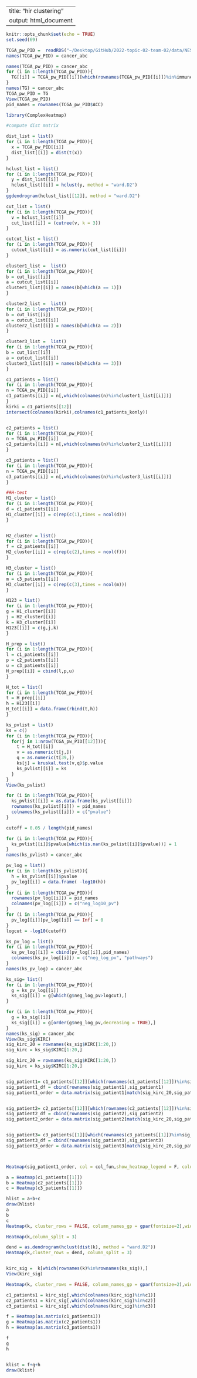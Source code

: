 
---
title: "hir clustering"
output: html_document
---

```r
knitr::opts_chunk$set(echo = TRUE)
set.seed(69)
```

```r
TCGA_pw_PID =  readRDS("~/Desktop/GitHub/2022-topic-02-team-02/data/NES_OVERALL_PID_cl.RDS")
names(TCGA_pw_PID) = cancer_abc
```


```r
names(TCGA_pw_PID) = cancer_abc
for (i in 1:length(TCGA_pw_PID)){
  TG[[i]] = TCGA_pw_PID[[i]][which(rownames(TCGA_pw_PID[[i]])%in%immune),]
}
names(TG) = cancer_abc
TCGA_pw_PID = TG
View(TCGA_pw_PID)
pid_names = rownames(TCGA_pw_PID$ACC)
```

```r
library(ComplexHeatmap)
```

```r
#compute dist matrix 

dist_list = list()
for (i in 1:length(TCGA_pw_PID)){
  x = TCGA_pw_PID[[i]]
  dist_list[[i]] = dist(t(x))
}

hclust_list = list()
for (i in 1:length(TCGA_pw_PID)){
  y = dist_list[[i]]
  hclust_list[[i]] = hclust(y, method = "ward.D2")
}
ggdendrogram(hclust_list[[12]], method = "ward.D2")

cut_list = list()
for (i in 1:length(TCGA_pw_PID)){
  v = hclust_list[[i]]
  cut_list[[i]] = (cutree(v, k = 3))
}

cutcut_list = list()
for (i in 1:length(TCGA_pw_PID)){
  cutcut_list[[i]] = as.numeric(cut_list[[i]])
}

cluster1_list =  list()
for (i in 1:length(TCGA_pw_PID)){
b = cut_list[[i]]
a = cutcut_list[[i]]
cluster1_list[[i]] = names(b[which(a == 1)])
}

cluster2_list =  list()
for (i in 1:length(TCGA_pw_PID)){
b = cut_list[[i]]
a = cutcut_list[[i]]
cluster2_list[[i]] = names(b[which(a == 2)])
}

cluster3_list =  list()
for (i in 1:length(TCGA_pw_PID)){
b = cut_list[[i]]
a = cutcut_list[[i]]
cluster3_list[[i]] = names(b[which(a == 3)])
}

c1_patients = list()
for (i in 1:length(TCGA_pw_PID)){
n = TCGA_pw_PID[[i]]
c1_patients[[i]] = n[,which(colnames(n)%in%cluster1_list[[i]])]
}
kirki = c1_patients[[12]]
intersect(colnames(kirki),colnames(c1_patients_konly))


c2_patients = list()
for (i in 1:length(TCGA_pw_PID)){
n = TCGA_pw_PID[[i]]
c2_patients[[i]] = n[,which(colnames(n)%in%cluster2_list[[i]])]
}

c3_patients = list()
for (i in 1:length(TCGA_pw_PID)){
n = TCGA_pw_PID[[i]]
c3_patients[[i]] = n[,which(colnames(n)%in%cluster3_list[[i]])]
}
```

```r
##H-test 
H1_cluster = list()
for (i in 1:length(TCGA_pw_PID)){
d = c1_patients[[i]]
H1_cluster[[i]] = c(rep(c(1),times = ncol(d)))
}


H2_cluster = list()
for (i in 1:length(TCGA_pw_PID)){
f = c2_patients[[i]]
H2_cluster[[i]] = c(rep(c(2),times = ncol(f)))
}

H3_cluster = list()
for (i in 1:length(TCGA_pw_PID)){
m = c3_patients[[i]]
H3_cluster[[i]] = c(rep(c(3),times = ncol(m)))
}

H123 = list()
for (i in 1:length(TCGA_pw_PID)){
g = H1_cluster[[i]]
j = H2_cluster[[i]]
k = H3_cluster[[i]]
H123[[i]] = c(g,j,k)
}

H_prep = list()
for (i in 1:length(TCGA_pw_PID)){
l = c1_patients[[i]]
p = c2_patients[[i]]
u = c3_patients[[i]]
H_prep[[i]] = cbind(l,p,u)
}

H_tot = list()
for (i in 1:length(TCGA_pw_PID)){
t = H_prep[[i]]
h = H123[[i]]
H_tot[[i]] = data.frame(rbind(t,h))
}

ks_pvlist = list()
ks = c()
for (i in 1:length(TCGA_pw_PID)){
  for(j in 1:nrow(TCGA_pw_PID[[12]])){
    t = H_tot[[i]]
    v = as.numeric(t[j,])
    q = as.numeric(t[39,])
    ks[j] = kruskal.test(v,q)$p.value
    ks_pvlist[[i]] = ks
  }
}
View(ks_pvlist)

for (i in 1:length(TCGA_pw_PID)){
  ks_pvlist[[i]] = as.data.frame(ks_pvlist[[i]])
  rownames(ks_pvlist[[i]]) = pid_names
  colnames(ks_pvlist[[i]]) = c("pvalue")
}

cutoff = 0.05 / length(pid_names)

for (i in 1:length(TCGA_pw_PID)){
  ks_pvlist[[i]]$pvalue[which(is.nan(ks_pvlist[[i]]$pvalue))] = 1
}
names(ks_pvlist) = cancer_abc
```



```r
pv_log = list()
for (i in 1:length(ks_pvlist)){
  h = ks_pvlist[[i]]$pvalue
  pv_log[[i]] = data.frame( -log10(h))
}
for (i in 1:length(TCGA_pw_PID)){
  rownames(pv_log[[i]]) = pid_names
  colnames(pv_log[[i]]) = c("neg_log10_pv")
}
for (i in 1:length(TCGA_pw_PID)){
  pv_log[[i]][pv_log[[i]] == Inf] = 0
}
logcut = -log10(cutoff)

ks_pv_log = list()
for (i in 1:length(TCGA_pw_PID)){
  ks_pv_log[[i]] = cbind(pv_log[[i]],pid_names)
  colnames(ks_pv_log[[i]]) = c("neg_log_pv", "pathways")
}
names(ks_pv_log) = cancer_abc

ks_sig= list()
for (i in 1:length(TCGA_pw_PID)){
  g = ks_pv_log[[i]]
  ks_sig[[i]] = g[which(g$neg_log_pv>logcut),]
}

for (i in 1:length(TCGA_pw_PID)){
  g = ks_sig[[i]]
  ks_sig[[i]] = g[order(g$neg_log_pv,decreasing = TRUE),]
}
names(ks_sig) = cancer_abc
View(ks_sig$KIRC)
sig_kirc_20 = rownames(ks_sig$KIRC[1:20,])
sig_kirc = ks_sig$KIRC[1:20,]

```


```r
sig_kirc_20 = rownames(ks_sig$KIRC[1:20,])
sig_kirc = ks_sig$KIRC[1:20,]


sig_patient1= c1_patients[[12]][which(rownames(c1_patients[[12]])%in%sig_kirc_20),]
sig_patient1_df = cbind(rownames(sig_patient1),sig_patient1)
sig_patient1_order = data.matrix(sig_patient1[match(sig_kirc_20,sig_patient1_df$`rownames(sig_patient1)`),])


sig_patient2= c2_patients[[12]][which(rownames(c2_patients[[12]])%in%sig_kirc_20),]
sig_patient2_df = cbind(rownames(sig_patient2),sig_patient2)
sig_patient2_order = data.matrix(sig_patient2[match(sig_kirc_20,sig_patient2_df$`rownames(sig_patient2)`),])


sig_patient3= c3_patients[[1]][which(rownames(c3_patients[[1]])%in%sig_kirc_20),]
sig_patient3_df = cbind(rownames(sig_patient3),sig_patient3)
sig_patient3_order = data.matrix(sig_patient3[match(sig_kirc_20,sig_patient3_df$`rownames(sig_patient3)`),])



Heatmap(sig_patient1_order, col = col_fun,show_heatmap_legend = F, column_title = "Cluster 1",cluster_rows = F, cluster_columns = F, column_names_gp = grid::gpar(fontsize = 0))+ Heatmap(sig_patient2_order, col = col_fun,heatmap_legend_param = list(title= "NES"),column_title = "Cluster 2", cluster_rows = F,cluster_columns = F,column_names_gp = grid::gpar(fontsize = 0)) +Heatmap(sig_patient3_order, col = col_fun, show_heatmap_legend = F,column_title = "Cluster 3", cluster_rows = F,cluster_columns = F,column_names_gp = grid::gpar(fontsize = 0))

```


```r
a = Heatmap(c1_patients[[1]])
b = Heatmap(c2_patients[[1]])
c = Heatmap(c3_patients[[1]])

hlist = a+b+c
draw(hlist)
a
b
c
Heatmap(k, cluster_rows = FALSE, column_names_gp = gpar(fontsize=2),width = ncol(k)*unit(0.45,"mm"),height = nrow(k)*unit(2,"mm"),column_dend_height = unit(15,"mm"),column_km = 3)

Heatmap(k,column_split = 3)

dend = as.dendrogram(hclust(dist(k), method = "ward.D2"))
Heatmap(k,cluster_rows = dend, column_split = 3)



```


```r
kirc_sig =  k[which(rownames(k)%in%rownames(ks_sig)),]
View(kirc_sig)

Heatmap(k, cluster_rows = FALSE, column_names_gp = gpar(fontsize=2),width = ncol(k)*unit(0.45,"mm"),height = nrow(k)*unit(2,"mm"),column_dend_height = unit(15,"mm"),column_split  = 3)

c1_patients1 = kirc_sig[,which(colnames(kirc_sig)%in%c1)]
c2_patients1 = kirc_sig[,which(colnames(kirc_sig)%in%c2)]
c3_patients1 = kirc_sig[,which(colnames(kirc_sig)%in%c3)]

f = Heatmap(as.matrix(c1_patients1))
g = Heatmap(as.matrix(c2_patients1))
h = Heatmap(as.matrix(c3_patients1))

f
g
h


klist = f+g+h
draw(klist)

```